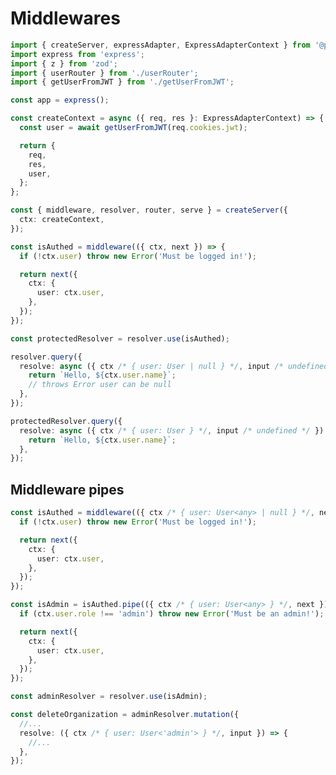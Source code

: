 # Middlewares

```ts title="server.ts"
import { createServer, expressAdapter, ExpressAdapterContext } from '@ptsq/server';
import express from 'express';
import { z } from 'zod';
import { userRouter } from './userRouter';
import { getUserFromJWT } from './getUserFromJWT';

const app = express();

const createContext = async ({ req, res }: ExpressAdapterContext) => {
  const user = await getUserFromJWT(req.cookies.jwt);

  return {
    req,
    res,
    user,
  };
};

const { middleware, resolver, router, serve } = createServer({
  ctx: createContext,
});

const isAuthed = middleware(({ ctx, next }) => {
  if (!ctx.user) throw new Error('Must be logged in!');

  return next({
    ctx: {
      user: ctx.user,
    },
  });
});

const protectedResolver = resolver.use(isAuthed);

resolver.query({
  resolve: async ({ ctx /* { user: User | null } */, input /* undefined */ }) => {
    return `Hello, ${ctx.user.name}`;
    // throws Error user can be null
  },
});

protectedResolver.query({
  resolve: async ({ ctx /* { user: User } */, input /* undefined */ }) => {
    return `Hello, ${ctx.user.name}`;
  },
});
```

## Middleware pipes

```ts title="server.ts"
const isAuthed = middleware(({ ctx /* { user: User<any> | null } */, next }) => {
  if (!ctx.user) throw new Error('Must be logged in!');

  return next({
    ctx: {
      user: ctx.user,
    },
  });
});

const isAdmin = isAuthed.pipe(({ ctx /* { user: User<any> } */, next }) => {
  if (ctx.user.role !== 'admin') throw new Error('Must be an admin!');

  return next({
    ctx: {
      user: ctx.user,
    },
  });
});

const adminResolver = resolver.use(isAdmin);

const deleteOrganization = adminResolver.mutation({
  //...
  resolve: ({ ctx /* { user: User<'admin'> } */, input }) => {
    //...
  },
});
```
